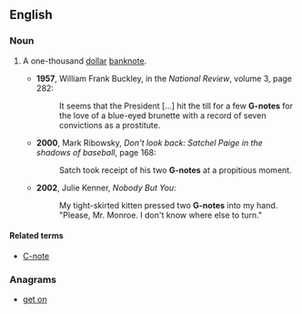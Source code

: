 ==English==

===Noun===
{{en-noun|head=[[G]] [[note]]|s}}

# {{context|US|informal|lang=en}} A one-thousand [[dollar]] [[banknote]].
#* '''1957''', William Frank Buckley, in the ''National Review'', volume 3, page 282:
#*: It seems that the President [...] hit the till for a few '''G-notes''' for the love of a blue-eyed brunette with a record of seven convictions as a prostitute.
#* '''2000''', Mark Ribowsky, ''Don't look back: Satchel Paige in the shadows of baseball'', page 168:
#*: Satch took receipt of his two '''G-notes''' at a propitious moment.
#* '''2002''', Julie Kenner, ''Nobody But You'':
#*: My tight-skirted kitten pressed two '''G-notes''' into my hand. "Please, Mr. Monroe. I don't know where else to turn."

====Related terms====
* [[c-note|C-note]]

===Anagrams===
* [[get on#English|get on]]